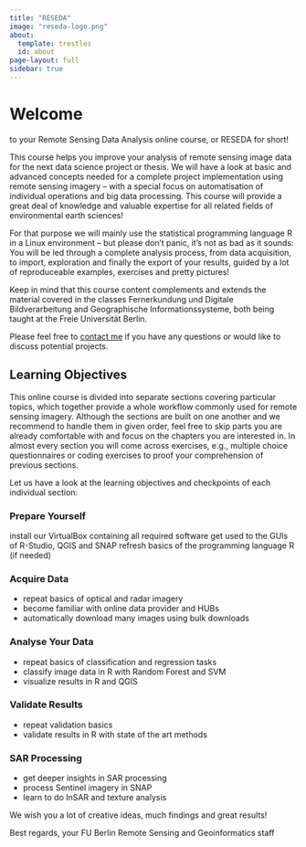 ```yaml
---
title: "RESEDA"
image: "reseda-logo.png"
about:
  template: trestles
  id: about
page-layout: full
sidebar: true
---
```



:::{#about}

# Welcome

to your Remote Sensing Data Analysis online course, or RESEDA for short!

This course helps you improve your analysis of remote sensing image data for the next data science project or thesis. We will have a look at basic and advanced concepts needed for a complete project implementation using remote sensing imagery – with a special focus on automatisation of individual operations and big data processing. This course will provide a great deal of knowledge and valuable expertise for all related fields of environmental earth sciences!

For that purpose we will mainly use the statistical programming language R in a Linux environment – but please don’t panic, it’s not as bad as it sounds: You will be led through a complete analysis process, from data acquisition, to import, exploration and finally the export of your results, guided by a lot of reproduceable examples, exercises and pretty pictures!

Keep in mind that this course content complements and extends the material covered in the classes Fernerkundung und Digitale Bildverarbeitung and Geographische Informationssysteme, both being taught at the Freie Universität Berlin.

Please feel free to [contact me](mailto:lina.perez.garcia@fu-berlin.de) if you have any questions or would like to discuss potential projects.
:::

:::{#hero-heading}
## Learning Objectives
This online course is divided into separate sections covering particular topics, which together provide a whole workflow commonly used for remote sensing imagery. Although the sections are built on one another and we recommend to handle them in given order, feel free to skip parts you are already comfortable with and focus on the chapters you are interested in. In almost every section you will come across exercises, e.g., multiple choice questionnaires or coding exercises to proof your comprehension of previous sections.

Let us have a look at the learning objectives and checkpoints of each individual section:

### Prepare Yourself

install our VirtualBox containing all required software
get used to the GUIs of R-Studio, QGIS and SNAP
refresh basics of the programming language R (if needed)

### Acquire Data

* repeat basics of optical and radar imagery
* become familiar with online data provider and HUBs
* automatically download many images using bulk downloads

### Analyse Your Data

* repeat basics of classification and regression tasks
* classify image data in R with Random Forest and SVM
* visualize results in R and QGIS

### Validate Results

* repeat validation basics
* validate results in R with state of the art methods

### SAR Processing

* get deeper insights in SAR processing
* process Sentinel imagery in SNAP
* learn to do InSAR and texture analysis

We wish you a lot of creative ideas, much findings and great results!

Best regards,
your FU Berlin Remote Sensing and Geoinformatics staff

:::




